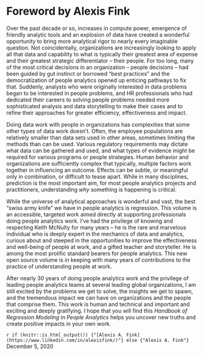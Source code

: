 # Foreword by Alexis Fink {-}

Over the past decade or so, increases in compute power, emergence of friendly analytic tools and an
explosion of data have created a wonderful opportunity to bring more analytical rigor to nearly every
imaginable question. Not coincidentally, organizations are increasingly looking to apply all that data and
capability to what is typically their greatest area of expense and their greatest strategic differentiator –
their people. For too long, many of the most critical decisions in an organization – people decisions –
had been guided by gut instinct or borrowed “best practices” and the democratization of people
analytics opened up enticing pathways to fix that. Suddenly, analysts who were originally interested in
data problems began to be interested in people problems, and HR professionals who had dedicated their
careers to solving people problems needed more sophisticated analysis and data storytelling to make
their cases and to refine their approaches for greater efficiency, effectiveness and impact.

Doing data work with people in organizations has complexities that some other types of data work
doesn’t. Often, the employee populations are relatively smaller than data sets used in other areas,
sometimes limiting the methods than can be used. Various regulatory requirements may dictate what
data can be gathered and used, and what types of evidence might be required for various programs or
people strategies. Human behavior and organizations are sufficiently complex that typically, multiple
factors work together in influencing an outcome. Effects can be subtle, or meaningful only in
combination, or difficult to tease apart. While in many disciplines, prediction is the most important aim,
for most people analytics projects and practitioners, understanding *why* something is happening is
critical.

While the universe of analytical approaches is wonderful and vast, the best “swiss army knife” we have
in people analytics is regression. This volume is an accessible, targeted work aimed directly at
supporting professionals doing people analytics work. I’ve had the privilege of knowing and respecting
Keith McNulty for many years – he is the rare and marvelous individual who is deeply expert in the
mechanics of data and analytics, curious about and steeped in the opportunities to improve the
effectiveness and well-being of people at work, and a gifted teacher and storyteller. He is among the
most prolific standard bearers for people analytics. This new open source volume is in keeping with
many years of contributions to the practice of understanding people at work.

After nearly 30 years of doing people analytics work and the privilege of leading people analytics teams
at several leading global organizations, I am still excited by the problems we get to solve, the insights we
get to spawn, and the tremendous impact we can have on organizations and the people that comprise
them. This work is human and technical and important and exciting and deeply gratifying. I hope that
you will find this *Handbook of Regression Modeling in People Analytics* helps you uncover new
truths and create positive impacts in your own work.

`r if (knitr::is_html_output()) {"[Alexis A. Fink](https://www.linkedin.com/in/alexisfink/)"} else {"Alexis A. Fink"}` \
December 5, 2020


